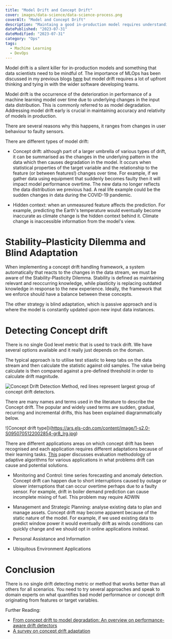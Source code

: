 ```yaml
---
title: "Model Drift and Concept Drift"
cover: images/data-science/data-science-process.png
coverAlt: "Model and Concept Drift"
description: "Maintaing a good in-production model requires understanding the understanding of model and concept drift."
datePublished: "2023-07-31"
dateModified: "2023-07-31"
category: "Ops"
tags:
  - Machine Learning
  - DevOps
---
```



Model drift is a silent killer for in-production models and something that data scientists need to be mindful of. The importance of MLOps has been discussed in my previous blogs [here]() but model drift requires a lot of upfront thinking and tying in with the wider software developing teams.

Model drift is the occurrence of the deterioration in performance of a machine learning model over time due to underlying changes in the input data distribution. This is commonly referred to as model degradation. Addressing model drift early is crucial in maintaining accuracy and relativity of models in production. 

There are several reasons why this happens, it ranges from changes in user behaviour to faulty sensors. 

There are different types of model drift:
- Concept drift: although part of a larger umbrella of various types of drift, it can be summarised as the changes in the underlying pattern in the data which then causes degradation in the model. It occurs when statistical properties of the target variable and the relationship to the feature (or between features!) changes over time. For example, if we gather data using equipment that suddenly becomes faulty then it will impact model performance overtime. The new data no longer reflects the data distribution we previous had. A real life example could be the sudden changes in data during the COVID-19 pandemic.

- Hidden context: when an unmeasured feature affects the prediction. For example, predicting the Earth's temperature would eventually become inaccurate as climate change is the hidden context behind it. Climate change is inaccessible information from the model's view.



# Stability–Plasticity Dilemma and Blind Adaptation

When implementing a concept drift handling framework, a system automatically that reacts to the changes in the data stream, we must be aware of the Stability-Plasticity Dilemma. Stability is defined as maintaining relevant and reoccurring knowledge, while plasticity is replacing outdated knowledge in response to the new experience. Ideally, the framework that we enforce should have a balance between these concepts.


The other strategy is blind adaptation, which is passive approach and is where the model is constantly updated upon new input data instances.


# Detecting Concept drift

There is no single God level metric that is used to track drift. We have several options available and it really just depends on the domain.

The typical approach is to utilise test stiastic to keep tabs on the data stream and then calculate the statistic against old samples. The value being calculate is then compared against a pre-defined threshold in order to calculate drift magnitude. 


![Concept Drift Detection Method, red lines represent largest group of concept drift detectors.](https://ars.els-cdn.com/content/image/1-s2.0-S0950705122002854-gr2_lrg.jpg)



There are many names and terms used in the literature to describe the Concept drift. The popular and widely used terms are sudden, gradual, recurring and incremental drifts, this has been explained diagrammatically below.

![Concept drift type])(https://ars.els-cdn.com/content/image/1-s2.0-S0950705122002854-gr8_lrg.jpg)


There are different applications areas on which concept drift has been recognised and each application requires different adaptations because of their learning tasks. [This](https://repositorio.inesctec.pt/server/api/core/bitstreams/7f101638-0b33-4863-9dd2-cf991f192c9f/content) paper discusses evaluation methodology of adaptive algorithms for various applications in what problems drift can cause and potential solutions. 

- Monitoring and Control: time series forecasting and anomaly detection. Concept drift can happen due to short interruptions caused by outage or slower interruptions that can occur overtime perhaps due to a faulty sensor. For example, drift in boiler demand prediction can cause incomplete mixing of fuel. This problem may require ADWIN

- Management and Strategic Planning: analyse existing data to plan and manage assets. Concept drift may become apparent because of the static nature of the model. For example, if we used existing data to predict window power it would eventually drift as winds conditions can quickly change and we should opt in online applications instead.


- Personal Assistance and Information
- Ubiquitous Environment Applications



# Conclusion

There is no single drift detecting metric or method that works better than all others for all scenarios. You need to try several approaches and speak to domain experts on what quantifies bad model performance or concept drift originating from features or target variables.




Further Reading:

- [From concept drift to model degradation: An overview on performance-aware drift detectors](https://doi.org/10.1016/j.knosys.2022.108632)
- [A survey on concept drift adaptation](https://dl.acm.org/doi/abs/10.1145/2523813)